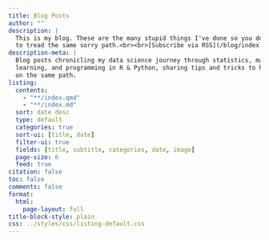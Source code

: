 ```yaml
---
title: Blog Posts
author: ""
description: |
  This is my blog. These are the many stupid things I've done so you don't have
  to tread the same sorry path.<br><br>[Subscribe via RSS](/blog/index.xml)
description-meta: |
  Blog posts chronicling my data science journey through statistics, machine
  learning, and programming in R & Python, sharing tips and tricks to help others
  on the same path.
listing:
  contents:
    - "**/index.qmd"
    - "**/index.md"
  sort: date desc
  type: default
  categories: true
  sort-ui: [title, date]
  filter-ui: true
  fields: [title, subtitle, categories, date, image]
  page-size: 6
  feed: true
citation: false
toc: false
comments: false
format:
  html:
    page-layout: full
title-block-style: plain
css: ../styles/css/listing-default.css
---
```

